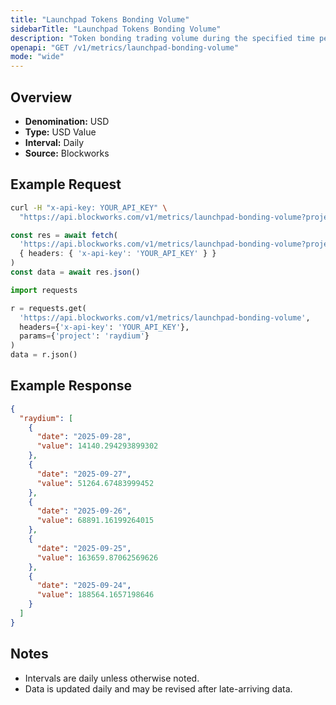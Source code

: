```yaml
---
title: "Launchpad Tokens Bonding Volume"
sidebarTitle: "Launchpad Tokens Bonding Volume"
description: "Token bonding trading volume during the specified time period for given launchpad."
openapi: "GET /v1/metrics/launchpad-bonding-volume"
mode: "wide"
---
```


## Overview

- **Denomination:** USD
- **Type:** USD Value
- **Interval:** Daily
- **Source:** Blockworks

## Example Request

<CodeGroup>

```bash cURL
curl -H "x-api-key: YOUR_API_KEY" \
  "https://api.blockworks.com/v1/metrics/launchpad-bonding-volume?project=raydium"
```

```typescript TypeScript
const res = await fetch(
  'https://api.blockworks.com/v1/metrics/launchpad-bonding-volume?project=raydium',
  { headers: { 'x-api-key': 'YOUR_API_KEY' } }
)
const data = await res.json()
```

```python Python
import requests

r = requests.get(
  'https://api.blockworks.com/v1/metrics/launchpad-bonding-volume',
  headers={'x-api-key': 'YOUR_API_KEY'},
  params={'project': 'raydium'}
)
data = r.json()
```

</CodeGroup>

## Example Response

```json
{
  "raydium": [
    {
      "date": "2025-09-28",
      "value": 14140.294293899302
    },
    {
      "date": "2025-09-27",
      "value": 51264.67483999452
    },
    {
      "date": "2025-09-26",
      "value": 68891.16199264015
    },
    {
      "date": "2025-09-25",
      "value": 163659.87062569626
    },
    {
      "date": "2025-09-24",
      "value": 188564.1657198646
    }
  ]
}
```

## Notes
- Intervals are daily unless otherwise noted.
- Data is updated daily and may be revised after late-arriving data.
